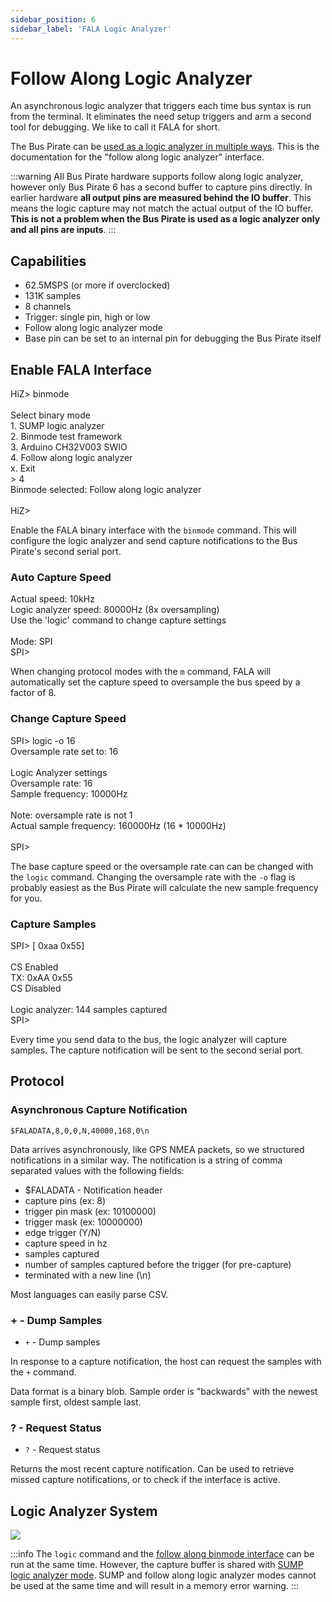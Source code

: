 ---
sidebar_position: 6
sidebar_label: 'FALA Logic Analyzer'
---

# Follow Along Logic Analyzer




<OldSiteWarning/>




An asynchronous logic analyzer that triggers each time bus syntax is run from the terminal. It eliminates the need setup triggers and arm a second tool for debugging.  We like to call it FALA for short.

The Bus Pirate can be [used as a logic analyzer in multiple ways](/logic-analyzer/logicanalyzer). This is the documentation for the "follow along logic analyzer" interface.

:::warning
All Bus Pirate hardware supports follow along logic analyzer, however only Bus Pirate 6 has a second buffer to capture pins directly. In earlier hardware **all output pins are measured behind the IO buffer**. This means the logic capture may not match the actual output of the IO buffer. **This is not a problem when the Bus Pirate is used as a logic analyzer only and all pins are inputs**.
:::

## Capabilities

- 62.5MSPS (or more if overclocked)
- 131K samples
- 8 channels
- Trigger: single pin, high or low
- Follow along logic analyzer mode
- Base pin can be set to an internal pin for debugging the Bus Pirate itself

## Enable FALA Interface

<BrowserWindow>
<span className="bp-prompt">HiZ></span> binmode<br/>
<br/>
<span className="bp-info">Select binary mode</span><br/>
 1. SUMP logic analyzer<br/>
 2. Binmode test framework<br/>
 3. Arduino CH32V003 SWIO<br/>
 4. Follow along logic analyzer<br/>
 x. <span className="bp-info">Exit</span><br/>
<span className="bp-prompt"> ></span> 4<br/>
<span className="bp-info">Binmode selected:</span> Follow along logic analyzer<br/>
<br/>
<span className="bp-prompt">HiZ></span> <br/>
</BrowserWindow>

Enable the FALA binary interface with the ```binmode``` command. This will configure the logic analyzer and send capture notifications to the Bus Pirate's second serial port.

### Auto Capture Speed
<BrowserWindow>
<span className="bp-info">Actual speed:</span> 10kHz<br/>
<span className="bp-info">Logic analyzer speed:</span> 80000Hz (8x oversampling)<br/>
<span className="bp-info">Use the 'logic' command to change capture settings</span><br/>
<br/>
<span className="bp-info">Mode:</span> SPI<br/>
<span className="bp-prompt">SPI></span> <br/>
</BrowserWindow>

When changing protocol modes with the ```m``` command, FALA will automatically set the capture speed to oversample the bus speed by a factor of 8. 

### Change Capture Speed
<BrowserWindow>
<span className="bp-prompt">SPI></span> logic -o 16<br/>
Oversample rate set to: 16<br/>
<br/>
Logic Analyzer settings<br/>
 Oversample rate: 16<br/>
 Sample frequency: 10000Hz<br/>
<br/>
Note: oversample rate is not 1<br/>
Actual sample frequency: 160000Hz (16 * 10000Hz)<br/>
<br/>
<span className="bp-prompt">SPI></span> <br/>
</BrowserWindow>

The base capture speed or the oversample rate can can be changed with the ```logic``` command. Changing the oversample rate with the ```-o``` flag is probably easiest as the Bus Pirate will calculate the new sample frequency for you.

### Capture Samples

<BrowserWindow>
<span className="bp-prompt">SPI></span> [ 0xaa 0x55]<br/>
<br/>
CS Enabled<br/>
<span className="bp-info">TX:</span> 0x<span className="bp-float">AA</span> 0x<span className="bp-float">55</span> <br/>
CS Disabled<br/>
<br/>
<span className="bp-info">Logic analyzer:</span> 144 samples captured<br/>
<span className="bp-prompt">SPI></span> <br/>
</BrowserWindow>

Every time you send data to the bus, the logic analyzer will capture samples. The capture notification will be sent to the second serial port.

## Protocol


### Asynchronous Capture Notification

```$FALADATA,8,0,0,N,40000,168,0\n```

Data arrives asynchronously, like GPS NMEA packets, so we structured notifications in a similar way. The notification is a string of comma separated values with the following fields:

- $FALADATA - Notification header
- capture pins (ex: 8)
- trigger pin mask (ex: 10100000)
- trigger mask (ex: 10000000)
- edge trigger (Y/N)
- capture speed in hz
- samples captured
- number of samples captured before the trigger (for pre-capture)
- terminated with a new line (\n)

Most languages can easily parse CSV. 

### **+** - Dump Samples

- ```+``` - Dump samples

In response to a capture notification, the host can request the samples with the ```+``` command.

Data format is a binary blob. Sample order is "backwards" with the newest sample first, oldest sample last.

### **?** - Request Status

- ```?``` - Request status

Returns the most recent capture notification. Can be used to retrieve missed capture notifications, or to check if the interface is active.

## Logic Analyzer System

![](./img/logic-system.png)

:::info
The ```logic``` command and the [follow along binmode interface](/logic-analyzer/pulseview-fala) can be run at the same time. However, the capture buffer is shared with [SUMP logic analyzer mode](/logic-analyzer/pulseview-sump). SUMP and follow along logic analyzer modes cannot be used at the same time and will result in a memory error warning.
:::



